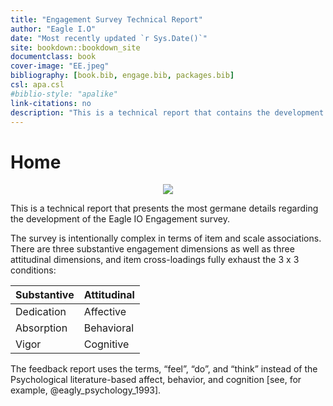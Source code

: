 --- 
title: "Engagement Survey Technical Report"
author: "Eagle I.O"
date: "Most recently updated `r Sys.Date()`"
site: bookdown::bookdown_site
documentclass: book
cover-image: "EE.jpeg"
bibliography: [book.bib, engage.bib, packages.bib]
csl: apa.csl
#biblio-style: "apalike"
link-citations: no
description: "This is a technical report that contains the development of the Eagle IO Engagement survey. The output format for this example is bookdown::gitbook."
---

# Home {#homepage}

<center>
![](EE.jpeg)
</center>  

This is a technical report that presents the most germane details regarding the development of the Eagle IO Engagement survey.

The survey is intentionally complex in terms of item and scale associations. There are three substantive engagement dimensions as well as three attitudinal dimensions, and item cross-loadings fully exhaust the 3 x 3 conditions: 

| Substantive    | Attitudinal   |
|----------------|---------------|
| Dedication     | Affective     |
| Absorption     | Behavioral    |
| Vigor          | Cognitive     |

The feedback report uses the terms, "feel", "do", and "think" instead of the Psychological literature-based affect, behavior, and cognition [see, for example, @eagly_psychology_1993].


